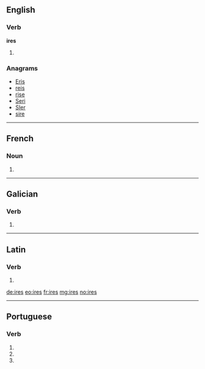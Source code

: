 {{also|IRES}}
==English==

===Verb===
'''ires'''

# {{en-third-person singular of|ire}}

===Anagrams===
* [[Eris#English|Eris]]
* [[reis#English|reis]]
* [[rise#English|rise]]
* [[Seri#English|Seri]]
* [[SIer#English|SIer]]
* [[sire#English|sire]]

----

==French==

===Noun===
{{head|fr|g=f-p}}

# {{plural of|ire|lang=fr}}

----

==Galician==

===Verb===
{{gl-verb-form}}

# {{conjugation of|ir||lang=gl|2|s|personal|inf}}

----

==Latin==

===Verb===
{{la-verb-form|īrēs}}

# {{conjugation of|eo|eō|2|s|imperf|act|sub|lang=la}}

[[de:ires]]
[[eo:ires]]
[[fr:ires]]
[[mg:ires]]
[[no:ires]]

----
==Portuguese==

===Verb===
{{head|pt|verb form}}

# {{pt-verb form of|ir||personal infinitive||singular|second}}
# {{conjugation of|irar||2|s|present|subjunctive|lang=pt}}
# {{conjugation of|irar||2|s|negative|imperative|lang=pt}}
{{rfc-auto}}